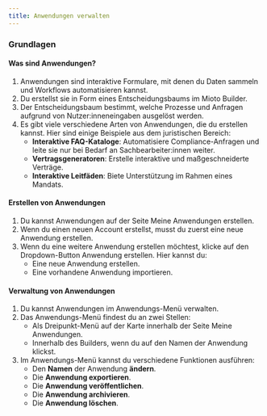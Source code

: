 ```yaml
---
title: Anwendungen verwalten
---
```


### **Grundlagen**

#### **Was sind Anwendungen?**

1. Anwendungen sind interaktive Formulare, mit denen du Daten sammeln und Workflows automatisieren kannst.
2. Du erstellst sie in Form eines Entscheidungsbaums im Mioto Builder.
3. Der Entscheidungsbaum bestimmt, welche Prozesse und Anfragen aufgrund von Nutzer\:inneneingaben ausgelöst werden.
4. Es gibt viele verschiedene Arten von Anwendungen, die du erstellen kannst. Hier sind einige Beispiele aus dem juristischen Bereich:
   * **Interaktive FAQ-Kataloge**: Automatisiere Compliance-Anfragen und leite sie nur bei Bedarf an Sachbearbeiter\:innen weiter.
   * **Vertragsgeneratoren**: Erstelle interaktive und maßgeschneiderte Verträge.
   * **Interaktive Leitfäden**: Biete Unterstützung im Rahmen eines Mandats.

#### **Erstellen von Anwendungen**

1. Du kannst Anwendungen auf der Seite Meine Anwendungen erstellen.
2. Wenn du einen neuen Account erstellst, musst du zuerst eine neue Anwendung erstellen.
3. Wenn du eine weitere Anwendung erstellen möchtest, klicke auf den Dropdown-Button Anwendung erstellen. Hier kannst du:
   * Eine neue Anwendung erstellen.
   * Eine vorhandene Anwendung importieren.

#### **Verwaltung von Anwendungen**

1. Du kannst Anwendungen im Anwendungs-Menü verwalten.
2. Das Anwendungs-Menü findest du an zwei Stellen:
   * Als Dreipunkt-Menü auf der Karte innerhalb der Seite Meine Anwendungen.
   * Innerhalb des Builders, wenn du auf den Namen der Anwendung klickst.
3. Im Anwendungs-Menü kannst du verschiedene Funktionen ausführen:
   * Den **Namen** der Anwendung **ändern**.
   * Die **Anwendung exportieren**.
   * Die **Anwendung veröffentlichen**.
   * Die **Anwendung archivieren**.
   * Die **Anwendung löschen**.
